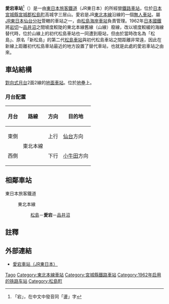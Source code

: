 {{NoteTA|1 = zh:愛宕車站; zh-cn:爱宕站; zh-tw:愛宕車站; zh-hk:愛宕站; }}
{{日本車站資訊
|公司色 = green
|文字色 =
|站名 = 愛宕站
|圖片 = JREast-Tohoku-main-line-Atago-station-platform-20140812.jpg
|pxl = 280px
|圖片說明 = 月台
|日文原名 = 愛宕
|平假名 = あたご
|羅馬拼音 = Atago
|電報略號 = アタ
|所屬公司 = [[File:JR_logo_(east).svg|23px]][[東日本旅客鐵道|東日本旅客鐵道]]（JR東日本）
|所在地 = [[宮城縣|宮城縣]][[宮城郡|宮城郡]][[松島町|松島町]]高城字三居山二
|啟用年月日 = 1962年（[[昭和|昭和]]37年）7月1日
|車站構造 = [[地面車站|地面車站]]（地壘）
|月台配置 = 2面2線
|乘客人數 = 546
|上下車人次 =
|統計年度 = 2004年
|所屬路線 = {{Color|mediumseagreen|■}}[[東北本線|東北本線]]
|前一站 = [[松島站_(日本)|松島]]
|前一站距離 = 2.0
|後一站距離 = 4.4
|後一站 = [[品井沼站|品井沼]]
|距離 = 377.2
|起點站 = [[東京站|東京]]
|轉車 =
|備註 = [[無人站|無人站]]（設有自動售票機）
}}
'''愛宕車站'''<ref>「宕」，在中文中發音同「盪」字</ref>（{{jpn|j=愛宕駅|hg=あたごえき|rm=Atago eki|f=y}}）是一由[[東日本旅客鐵道|東日本旅客鐵道]]（JR東日本）的所經營[[鐵路車站|鐵路車站]]，位於[[日本|日本]][[宮城縣|宮城縣]][[宮城郡|宮城郡]][[松島町|松島町]]高城字三居山。愛宕是JR[[東北本線|東北本線]]沿線的一個[[無人車站|無人車站]]，屬[[東日本旅客鐵道仙台分社|JR東日本仙台分社]]管轄的車站之一，由[[松島海岸車站|松島海岸車站]]負責管理。1962年[[日本國鐵|日本國鐵]]將[[岩切車站|岩切]]～[[品井沼車站|品井沼]]之間坡度較陡的東北本線舊線（山線）廢線，改以坡度較緩的海線替代時，位於山線上的初代松島車站也一同遭到廢站，但由於當時改名為「松島」、原名「新松島」的第二代[[松島車站_(日本)|松島車站]]與初代松島車站之間距離非常遠，因此在新線上距離初代松島車站最近的地方設置了替代車站，也就是此處的愛宕車站之由來。

== 車站結構 ==
[[對向式月台|對向式月台]]2面2線的[[地面車站|地面車站]]。位於[[地壘|地壘]]上。
=== 月台配置 ===
{| rules="rows" class="wikitable"
!月台<!-- 事業者側による呼称 --->!!路線!!方向!!目的地
|-
! 東側
|rowspan=2|{{Color|mediumseagreen|■}}東北本線
| style="text-align:center" | 上行
| [[仙台站|仙台]]方向
|-
! 西側
| style="text-align:center" | 下行
|[[小牛田站|小牛田]]方向
|}
== 相鄰車站 ==
; 東日本旅客鐵道
: {{Color|mediumseagreen|■}}東北本線
:: [[松島站_(日本)|松島]]－'''愛宕'''－[[品井沼站|品井沼]]
== 註釋 ==

<references/>

== 外部連結 ==
* {{ja}}[https://web.archive.org/web/20140714234737/http://www.jreast.co.jp/estation/station/info.aspx?StationCd=62  愛宕車站（JR東日本）]

{{東北本線}}

{{DEFAULTSORT:Atago}}
[[Category:日本鐵路車站_A|Tago]]
[[Category:東北本線車站|Category:東北本線車站]]
[[Category:宮城縣鐵路車站|Category:宮城縣鐵路車站]]
[[Category:1962年启用的铁路车站|Category:1962年启用的铁路车站]]
[[Category:松島町|Category:松島町]]